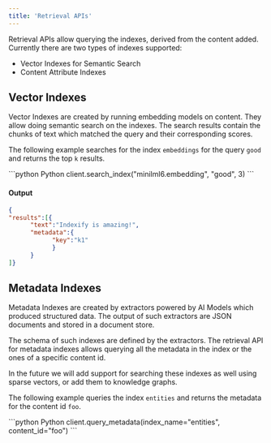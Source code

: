 ```yaml
---
title: 'Retrieval APIs'
---
```


Retrieval APIs allow querying the indexes, derived from the content added. Currently there are two types of indexes supported:

- Vector Indexes for Semantic Search 
- Content Attribute Indexes

## Vector Indexes

Vector Indexes are created by running embedding models on content. They allow doing semantic search on the indexes. The search results contain the chunks of text which matched the query and their corresponding scores.

The following example searches for the index `embeddings` for the query `good` and returns the top `k` results.

<CodeGroup>
      ```python Python
      client.search_index("minilml6.embedding", "good", 3)
      ```
</CodeGroup>
      

#### Output

```json JSON
{
"results":[{
      "text":"Indexify is amazing!",
      "metadata":{
            "key":"k1"
            }
      }
]}
```

## Metadata Indexes
Metadata Indexes are created by extractors powered by AI Models which produced structured data. The output of such extractors are JSON documents and stored in a document store. 

The schema of such indexes are defined by the extractors. The retrieval API for metadata indexes allows querying all the metadata in the index or the ones of a specific content id. 

In the future we will add support for searching these indexes as well using sparse vectors, or add them to knowledge graphs.

The following example queries the index `entities` and returns the metadata for the content id `foo`.

<CodeGroup>
      ```python Python
      client.query_metadata(index_name="entities", content_id="foo")
      ```
</CodeGroup>